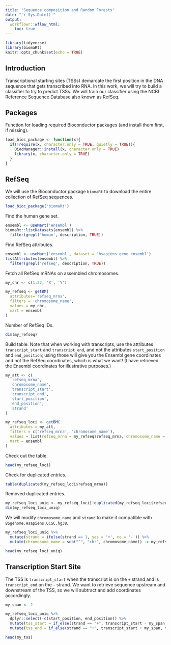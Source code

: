 ```yaml
---
title: "Sequence composition and Random Forests"
date: "`r Sys.Date()`"
output:
  workflowr::wflow_html:
    toc: true
---
```


```r
library(tidyverse)
library(biomaRt)
knitr::opts_chunk$set(echo = TRUE)
```

## Introduction

Transcriptional starting sites (TSSs) demarcate the first position in the DNA sequence that gets transcribed into RNA. In this work, we will try to build a classifier to try to predict TSSs. We will train our classifier using the NCBI Reference Sequence Database also known as RefSeq.

## Packages

Function for loading required Bioconductor packages (and install them first, if missing).

```r
load_bioc_package <- function(x){
  if(!require(x, character.only = TRUE, quietly = TRUE)){
    BiocManager::install(x, character.only = TRUE)
    library(x, character.only = TRUE)
  }
}
```

## RefSeq

We will use the Bioconductor package `biomaRt` to download the entire collection of RefSeq sequences.

```r
load_bioc_package('biomaRt')
```

Find the human gene set.

```r
ensembl <- useMart('ensembl')
biomaRt::listDatasets(ensembl) %>%
  filter(grepl('human', description, TRUE))
```

Find RefSeq attributes.

```r
ensembl <- useMart('ensembl', dataset = 'hsapiens_gene_ensembl')
listAttributes(ensembl) %>%
  filter(grepl('refseq', description, TRUE))
```

Fetch all RefSeq mRNAs on assembled chromosomes.

```r
my_chr <- c(1:22, 'X', 'Y')

my_refseq <- getBM(
  attributes='refseq_mrna',
  filters = 'chromosome_name',
  values = my_chr,
  mart = ensembl
)
```

Number of RefSeq IDs.

```r
dim(my_refseq)
```

Build table. Note that when working with transcripts, use the attributes `transcript_start` and `transcript_end`, and not the attributes `start_position` and `end_position`; using those will give you the Ensembl gene coordinates and not the RefSeq coordinates, which is what we want! (I have retrieved the Ensembl coordinates for illustrative purposes.)

```r
my_att <- c(
  'refseq_mrna',
  'chromosome_name',
  'transcript_start',
  'transcript_end',
  'start_position',
  'end_position',
  'strand'
)

my_refseq_loci <- getBM(
  attributes = my_att,
  filters = c('refseq_mrna', 'chromosome_name'),
  values = list(refseq_mrna = my_refseq$refseq_mrna, chromosome_name = my_chr),
  mart = ensembl
)
```

Check out the table.

```r
head(my_refseq_loci)
```

Check for duplicated entries.

```r
table(duplicated(my_refseq_loci$refseq_mrna))
```

Removed duplicated entries.

```r
my_refseq_loci_uniq <- my_refseq_loci[!duplicated(my_refseq_loci$refseq_mrna),]
dim(my_refseq_loci_uniq)
```

We will modify `chromosome_name` and `strand` to make it compatible with `BSgenome.Hsapiens.UCSC.hg38`.

```r
my_refseq_loci_uniq %>%
  mutate(strand = ifelse(strand == 1, yes = '+', no = '-')) %>%
  mutate(chromosome_name = sub("^", "chr", chromosome_name)) -> my_refseq_loci_uniq

head(my_refseq_loci_uniq)
```

## Transcription Start Site

The TSS is `transcript_start` when the transcript is on the `+` strand and is `transcript_end` on the `-` strand. We want to retrieve sequence upstream and downstream of the TSS, so we will subtract and add coordinates accordingly.

```r
my_span <- 2

my_refseq_loci_uniq %>%
  dplyr::select(-c(start_position, end_position)) %>%
  mutate(tss_start = if_else(strand == "+", transcript_start - my_span, transcript_end - my_span)) %>%
  mutate(tss_end = if_else(strand == "+", transcript_start + my_span, transcript_end + my_span)) -> my_tss

head(my_tss)
```
